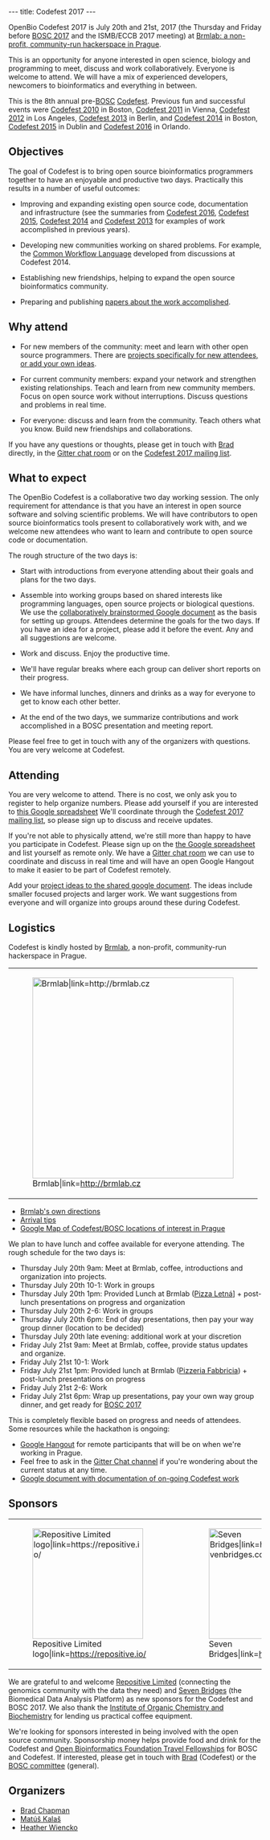 ---
title: Codefest 2017
---

OpenBio Codefest 2017 is July 20th and 21st, 2017 (the Thursday and Friday before [[BOSC 2017]] and the ISMB/ECCB 2017 meeting) at [https://brmlab.cz/ Brmlab: a non-profit, community-run hackerspace in Prague].

This is an opportunity for anyone interested in open science, biology and programming to meet, discuss and work collaboratively. Everyone is welcome to attend. We will have a mix of experienced developers, newcomers to bioinformatics and everything in between.

This is the 8th annual pre-[[BOSC]] [[Codefest]]. Previous fun and successful events were [[Codefest 2010]] in
Boston, [[Codefest 2011]] in Vienna, [[Codefest 2012]] in Los Angeles, [[Codefest 2013]] in Berlin,
and [[Codefest 2014]] in Boston, [[Codefest 2015]] in Dublin and [[Codefest 2016]] in Orlando.

== Objectives ==

The goal of Codefest is to bring open source bioinformatics programmers together to have an enjoyable and productive two days. Practically this results in a number of useful outcomes:

* Improving and expanding existing open source code, documentation and infrastructure (see the summaries from [https://www.open-bio.org/wiki/Codefest_2016#Outcomes Codefest 2016], [https://www.open-bio.org/wiki/Codefest_2015#Outcomes Codefest 2015], [https://docs.google.com/presentation/d/114yvrK0Veasc_ns_rg484j2xxRi1h7wNlU2XKONuUqY/edit Codefest 2014] and [http://bcb.io/2013/07/18/summary-from-bioinformatics-open-science-codefest-2013-tools-infrastructure-standards-and-visualization/ Codefest 2013] for examples of work accomplished in previous years).

* Developing new communities working on shared problems. For example, the [https://groups.google.com/forum/#!forum/common-workflow-language Common Workflow Language] developed from discussions at Codefest 2014.

* Establishing new friendships, helping to expand the open source bioinformatics community.

* Preparing and publishing [http://www.biomedcentral.com/1471-2105/15/S14/S7 papers about the work accomplished].

== Why attend ==

* For new members of the community: meet and learn with other open source programmers. There are [https://docs.google.com/document/d/16OKzgx11VLLvvxzXlhDr8yPQ8gFYg61bfbes79qPJE8/edit?usp=sharing projects specifically for new attendees, or add your own ideas]. 

* For current community members: expand your network and strengthen existing relationships. Teach and learn from new community members. Focus on open source work without interruptions. Discuss questions and problems in real time. 

* For everyone: discuss and learn from the community. Teach others what you know. Build new friendships and collaborations.

If you have any questions or thoughts, please get in touch with [https://github.com/chapmanb Brad] directly, in the [https://gitter.im/chapmanb/obf-codefest Gitter chat room] or on the [https://groups.google.com/forum/?fromgroups#!forum/openbio-codefest-2017 Codefest 2017 mailing list].

== What to expect ==

The OpenBio Codefest is a collaborative two day working session. The only
requirement for attendance is that you have an interest in open source software
and solving scientific problems. We will have contributors to open source
bioinformatics tools present to collaboratively work with, and we welcome new
attendees who want to learn and contribute to open source code or documentation.

The rough structure of the two days is:

* Start with introductions from everyone attending about their goals and plans for the two days.

* Assemble into working groups based on shared interests like programming languages, open source projects or biological questions. We use the [https://docs.google.com/document/d/16OKzgx11VLLvvxzXlhDr8yPQ8gFYg61bfbes79qPJE8/edit?usp=sharing collaboratively brainstormed Google document] as the basis for setting up groups. Attendees determine the goals for the two days. If you have an idea for a project, please add it before the event. Any and all suggestions are welcome.

* Work and discuss. Enjoy the productive time.

* We'll have regular breaks where each group can deliver short reports on their progress.

* We have informal lunches, dinners and drinks as a way for everyone to get to know each other better.

* At the end of the two days, we summarize contributions and work accomplished in a BOSC presentation and meeting report.

Please feel free to get in touch with any of the organizers with questions. You
are very welcome at Codefest.

== Attending ==

You are very welcome to attend. There is no cost, we only ask you to register to help organize numbers. Please add yourself if you are
interested to [https://docs.google.com/spreadsheets/d/1o-eIxURNdYoCsrpMRYtzXygM8wMj96WN8zYTTpLhkSU/edit#gid=0 this Google spreadsheet]
We'll coordinate through the [https://groups.google.com/forum/?fromgroups#!forum/openbio-codefest-2017 Codefest 2017 mailing list],
so please sign up to discuss and receive updates.

If you're not able to physically attend, we're still more than happy to have you participate in Codefest. Please sign up on the [https://docs.google.com/spreadsheets/d/1o-eIxURNdYoCsrpMRYtzXygM8wMj96WN8zYTTpLhkSU/edit#gid=0 the Google spreadsheet] and list yourself as remote only. We have a [https://gitter.im/chapmanb/obf-codefest Gitter chat room] we can use to coordinate and discuss in real time and will have an open Google Hangout to make it easier to be part of Codefest remotely.

Add your [https://docs.google.com/document/d/16OKzgx11VLLvvxzXlhDr8yPQ8gFYg61bfbes79qPJE8/edit?usp=sharing project ideas to the shared google document]. The ideas include smaller focused projects and larger work. We want suggestions from everyone and will organize into groups around these during Codefest.

== Logistics ==

Codefest is kindly hosted by [https://brmlab.cz/ Brmlab], a non-profit, community-run hackerspace in Prague.

{|
| [[File: Brmlab.png|400px|left|Brmlab|link=http://brmlab.cz]]
|}

* [https://brmlab.cz/place Brmlab's own directions]
* [https://groups.google.com/forum/#!topic/openbio-codefest-2017/MliuaDBdo_o Arrival tips]
* [https://drive.google.com/open?id=1N9qWaOreNLstmAejjDQOhpKFZ0c&usp=sharing Google Map of Codefest/BOSC locations of interest in Prague]

We plan to have lunch and coffee available for everyone attending. The rough schedule for the two days is:

* Thursday July 20th 9am: Meet at Brmlab, coffee, introductions and organization into projects.
* Thursday July 20th 10-1: Work in groups
* Thursday July 20th 1pm: Provided Lunch at Brmlab ([http://www.pizzaletna.cz/en/ Pizza Letná]] + post-lunch presentations on progress and organization
* Thursday July 20th 2-6: Work in groups
* Thursday July 20th 6pm: End of day presentations, then pay your way group dinner (location to be decided)
* Thursday July 20th late evening: additional work at your discretion
* Friday July 21st 9am: Meet at Brmlab, coffee, provide status updates and organize.
* Friday July 21st 10-1: Work
* Friday July 21st 1pm: Provided lunch at Brmlab ([http://www.rozvoz-pizzy-praha.cz/ Pizzeria Fabbricia]) + post-lunch presentations on progress
* Friday July 21st 2-6: Work
* Friday July 21st 6pm: Wrap up presentations, pay your own way group dinner, and get ready for [[BOSC 2017]]

This is completely flexible based on progress and needs of attendees. Some resources while the hackathon is ongoing:

* [https://hangouts.google.com/call/5vqcefziwnhi3kcz6u4kxdytkey Google Hangout] for remote participants that will be on when we're working in Prague. 
* Feel free to ask in the [https://gitter.im/chapmanb/obf-codefest Gitter Chat channel] if you're wondering about the current status at any time.
* [https://docs.google.com/document/d/1PHN1qAWq1a2zM91oPYBy0DP2KKq5MbT6mdEQpH_kjbQ/edit?usp=sharing Google document with documentation of on-going Codefest work]

== Sponsors ==

{|
| [[File:Repositive_logo_long.png|220px|center|Repositive Limited logo|link=https://repositive.io/]]
| &nbsp;&nbsp;&nbsp;
| [[File:SB_logo_navy.png‎|220px|center|Seven Bridges|link=https://www.sevenbridges.com/]]
|}


We are grateful to and welcome [https://repositive.io/ Repositive Limited] (connecting the genomics community with the data they need) and  [https://www.sevenbridges.com/ Seven Bridges] (the Biomedical Data Analysis Platform) as new sponsors for the Codefest and BOSC 2017. We also thank the [http://www.uochb.cz/web/structure/31.html Institute of Organic Chemistry and Biochemistry] for lending us practical coffee equipment.

We're looking for sponsors interested in being involved with the open source community. Sponsorship money helps provide food and drink for the Codefest and [https://github.com/OBF/obf-docs/blob/master/Travel_fellowships.md Open Bioinformatics Foundation Travel Fellowships] for BOSC and Codefest. If interested, please get in touch with [https://github.com/chapmanb Brad] (Codefest) or the [mailto:bosc@open-bio.org BOSC committee] (general).

== Organizers ==

* [http://github.com/chapmanb Brad Chapman]
* [https://twitter.com/matuskalas Matúš Kalaš]
* [https://twitter.com/HLWiencko Heather Wiencko]